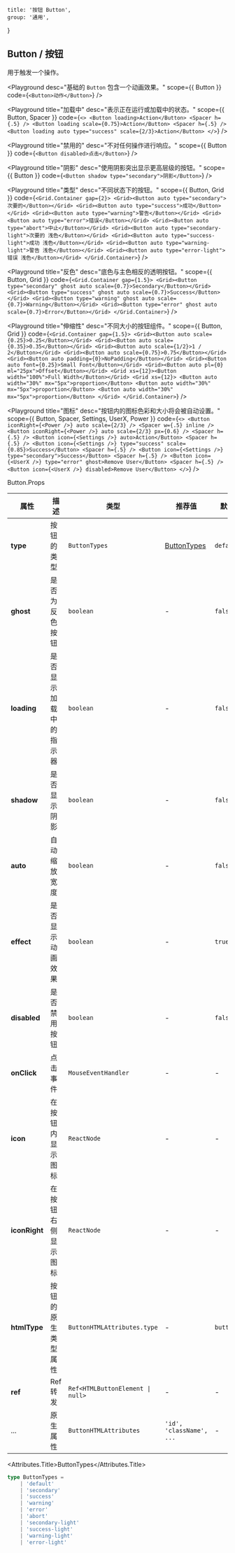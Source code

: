 
	title: '按钮 Button',
	group: '通用',
}

## Button / 按钮

用于触发一个操作。

<Playground
	desc="基础的 `Button` 包含一个动画效果。"
	scope={{ Button }}
	code={`
<Button>动作</Button>
`}
/>

<Playground
	title="加载中"
	desc="表示正在运行或加载中的状态。"
	scope={{ Button, Spacer }}
	code={`
<>
  <Button loading>Action</Button>
  <Spacer h={.5} />
  <Button loading scale={0.75}>Action</Button>
  <Spacer h={.5} />
  <Button loading auto type="success" scale={2/3}>Action</Button>
</>
`}
/>

<Playground
	title="禁用的"
	desc="不对任何操作进行响应。"
	scope={{ Button }}
	code={`
<Button disabled>点击</Button>
`}
/>

<Playground
	title="阴影"
	desc="使用阴影突出显示更高层级的按钮。"
	scope={{ Button }}
	code={`
<Button shadow type="secondary">阴影</Button>
`}
/>

<Playground
	title="类型"
	desc="不同状态下的按钮。"
	scope={{ Button, Grid }}
	code={`
<Grid.Container gap={2}>
  <Grid><Button auto type="secondary">次要的</Button></Grid>
  <Grid><Button auto type="success">成功</Button></Grid>
  <Grid><Button auto type="warning">警告</Button></Grid>
  <Grid><Button auto type="error">错误</Button></Grid>
  <Grid><Button auto type="abort">中止</Button></Grid>
  <Grid><Button auto type="secondary-light">次要的 浅色</Button></Grid>
  <Grid><Button auto type="success-light">成功 浅色</Button></Grid>
  <Grid><Button auto type="warning-light">警告 浅色</Button></Grid>
  <Grid><Button auto type="error-light">错误 浅色</Button></Grid>
</Grid.Container>
`}
/>

<Playground
	title="反色"
	desc="底色与主色相反的透明按钮。"
	scope={{ Button, Grid }}
	code={`
<Grid.Container gap={1.5}>
  <Grid><Button type="secondary" ghost auto scale={0.7}>Secondary</Button></Grid>
  <Grid><Button type="success" ghost auto scale={0.7}>Success</Button></Grid>
  <Grid><Button type="warning" ghost auto scale={0.7}>Warning</Button></Grid>
  <Grid><Button type="error" ghost auto scale={0.7}>Error</Button></Grid>
</Grid.Container>
`}
/>

<Playground
	title="伸缩性"
	desc="不同大小的按钮组件。"
	scope={{ Button, Grid }}
	code={`
<Grid.Container gap={1.5}>
  <Grid><Button auto scale={0.25}>0.25</Button></Grid>
  <Grid><Button auto scale={0.35}>0.35</Button></Grid>
  <Grid><Button auto scale={1/2}>1 / 2</Button></Grid>
  <Grid><Button auto scale={0.75}>0.75</Button></Grid>
  <Grid><Button auto padding={0}>NoPadding</Button></Grid>
  <Grid><Button auto font={0.25}>Small Font</Button></Grid>
  <Grid><Button auto pl={0} ml="25px">Offset</Button></Grid>
  <Grid xs={12}><Button width="100%">Full Width</Button></Grid>
  <Grid xs={12}>
    <Button auto width="30%" mx="5px">proportion</Button>
    <Button auto width="30%" mx="5px">proportion</Button>
    <Button auto width="30%" mx="5px">proportion</Button>
  </Grid>
</Grid.Container>
`}
/>

<Playground
	title="图标"
	desc="按钮内的图标色彩和大小将会被自动设置。"
	scope={{ Button, Spacer, Settings, UserX, Power }}
	code={`
<>
  <Button iconRight={<Power />} auto scale={2/3} />
  <Spacer w={.5} inline />
  <Button iconRight={<Power />} auto scale={2/3} px={0.6} />
  <Spacer h={.5} />
  <Button icon={<Settings />} auto>Action</Button>
  <Spacer h={.5} />
  <Button icon={<Settings />} type="success" scale={0.85}>Success</Button>
  <Spacer h={.5} />
  <Button icon={<Settings />} type="secondary">Success</Button>
  <Spacer h={.5} />
  <Button icon={<UserX />} type="error" ghost>Remove User</Button>
  <Spacer h={.5} />
  <Button icon={<UserX />} disabled>Remove User</Button>
</>
`}
/>

<Attributes edit="/pages/zh-cn/components/button.mdx">
<Attributes.Title>Button.Props</Attributes.Title>

| 属性          | 描述                   | 类型                                            | 推荐值                      | 默认      |
| ------------- | ---------------------- | ----------------------------------------------- | --------------------------- | --------- |
| **type**      | 按钮的类型             | `ButtonTypes`                                   | [ButtonTypes](#buttontypes) | `default` |
| **ghost**     | 是否为反色按钮         | `boolean`                                       | -                           | `false`   |
| **loading**   | 是否显示加载中的指示器 | `boolean`                                       | -                           | `false`   |
| **shadow**    | 是否显示阴影           | `boolean`                                       | -                           | `false`   |
| **auto**      | 自动缩放宽度           | `boolean`                                       | -                           | `false`   |
| **effect**    | 是否显示动画效果       | `boolean`                                       | -                           | `true`    |
| **disabled**  | 是否禁用按钮           | `boolean`                                       | -                           | `false`   |
| **onClick**   | 点击事件               | `MouseEventHandler`                             | -                           | -         |
| **icon**      | 在按钮内显示图标       | `ReactNode`                                     | -                           | -         |
| **iconRight** | 在按钮右侧显示图标     | `ReactNode`                                     | -                           | -         |
| **htmlType**  | 按钮的原生类型属性     | `ButtonHTMLAttributes.type`                     | -                           | `button`  |
| **ref**       | Ref 转发               | <Code>Ref<HTMLButtonElement &#124; null></Code> | -                           | -         |
| ...           | 原生属性               | `ButtonHTMLAttributes`                          | `'id', 'className', ...`    | -         |

<Attributes.Title>ButtonTypes</Attributes.Title>

```ts
type ButtonTypes =
	| 'default'
	| 'secondary'
	| 'success'
	| 'warning'
	| 'error'
	| 'abort'
	| 'secondary-light'
	| 'success-light'
	| 'warning-light'
	| 'error-light'
```

</Attributes>

